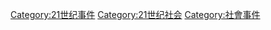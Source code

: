 [[Category:21世纪事件|Category:21世纪事件]]
[[Category:21世纪社会|Category:21世纪社会]]
[[Category:社會事件|Category:社會事件]]